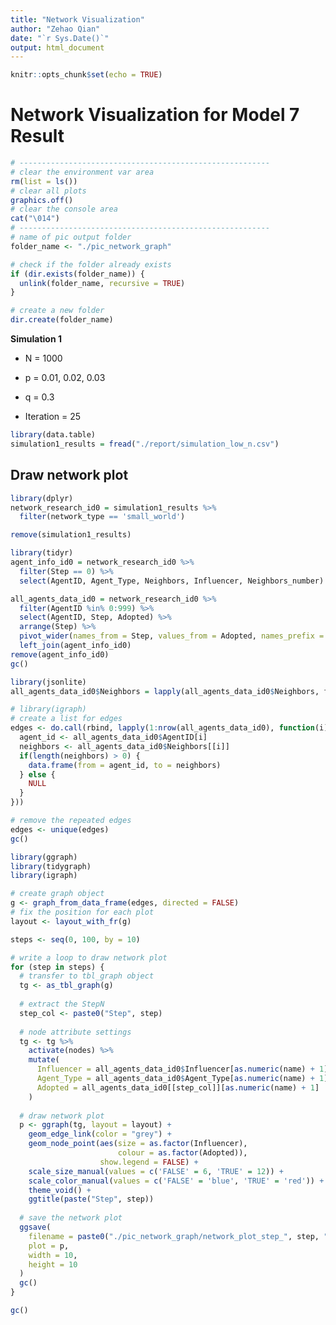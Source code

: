 ```yaml
---
title: "Network Visualization"
author: "Zehao Qian"
date: "`r Sys.Date()`"
output: html_document
---
```


```r
knitr::opts_chunk$set(echo = TRUE)
```

# Network Visualization for Model 7 Result

```r
# --------------------------------------------------------
# clear the environment var area
rm(list = ls())
# clear all plots
graphics.off()
# clear the console area
cat("\014")
# --------------------------------------------------------
# name of pic output folder
folder_name <- "./pic_network_graph"

# check if the folder already exists
if (dir.exists(folder_name)) {
  unlink(folder_name, recursive = TRUE)
}

# create a new folder
dir.create(folder_name)
```

**Simulation 1**

-   N = 1000

-   p = 0.01, 0.02, 0.03

-   q = 0.3

-   Iteration = 25

```r
library(data.table)
simulation1_results = fread("./report/simulation_low_n.csv")
```

## Draw network plot

```r
library(dplyr)
network_research_id0 = simulation1_results %>%
  filter(network_type == 'small_world')

remove(simulation1_results)
```

```r
library(tidyr)
agent_info_id0 = network_research_id0 %>%
  filter(Step == 0) %>%
  select(AgentID, Agent_Type, Neighbors, Influencer, Neighbors_number)
```

```r
all_agents_data_id0 = network_research_id0 %>%
  filter(AgentID %in% 0:999) %>%
  select(AgentID, Step, Adopted) %>%
  arrange(Step) %>%
  pivot_wider(names_from = Step, values_from = Adopted, names_prefix = "Step") %>%
  left_join(agent_info_id0)
remove(agent_info_id0)
gc()
```

```r
library(jsonlite)
all_agents_data_id0$Neighbors = lapply(all_agents_data_id0$Neighbors, fromJSON)
```

```r
# library(igraph)
# create a list for edges
edges <- do.call(rbind, lapply(1:nrow(all_agents_data_id0), function(i) {
  agent_id <- all_agents_data_id0$AgentID[i]
  neighbors <- all_agents_data_id0$Neighbors[[i]]
  if(length(neighbors) > 0) {
    data.frame(from = agent_id, to = neighbors)
  } else {
    NULL
  }
}))

# remove the repeated edges
edges <- unique(edges)
gc()
```

```r
library(ggraph)
library(tidygraph)
library(igraph)

# create graph object
g <- graph_from_data_frame(edges, directed = FALSE)
# fix the position for each plot
layout <- layout_with_fr(g)
```

```r
steps <- seq(0, 100, by = 10)

# write a loop to draw network plot
for (step in steps) {
  # transfer to tbl_graph object
  tg <- as_tbl_graph(g)
  
  # extract the StepN
  step_col <- paste0("Step", step)
  
  # node attribute settings
  tg <- tg %>%
    activate(nodes) %>%
    mutate(
      Influencer = all_agents_data_id0$Influencer[as.numeric(name) + 1],
      Agent_Type = all_agents_data_id0$Agent_Type[as.numeric(name) + 1],
      Adopted = all_agents_data_id0[[step_col]][as.numeric(name) + 1]
    )
  
  # draw network plot
  p <- ggraph(tg, layout = layout) +
    geom_edge_link(color = "grey") +
    geom_node_point(aes(size = as.factor(Influencer),
                        colour = as.factor(Adopted)),
                    show.legend = FALSE) +
    scale_size_manual(values = c('FALSE' = 6, 'TRUE' = 12)) +
    scale_color_manual(values = c('FALSE' = 'blue', 'TRUE' = 'red')) +
    theme_void() +
    ggtitle(paste("Step", step))
  
  # save the network plot
  ggsave(
    filename = paste0("./pic_network_graph/network_plot_step_", step, ".png"),
    plot = p,
    width = 10,
    height = 10
  )
  gc()
}

gc()
```

```r

```
